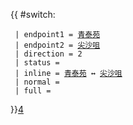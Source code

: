 {{ #switch: {{{format|}}}
  | endpoint1 = [[青泰苑]]
  | endpoint2 = [[尖沙咀]]
  | direction = 2
  | status = {{HK Bus Status|P}}
  | inline = [[青泰苑]] ↔ [[尖沙咀]]
  | normal =
  | full =
}}<noinclude>[[category:新界居民巴士路線模板|4‎]]</noinclude>